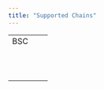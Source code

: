 ```yaml
---
title: "Supported Chains"
---
```


|     | | |
| --- | --- | --- |
| BSC | | |
|     | | |
|     | | |
|     | | |
|     | | |
|     | | |
|     | | |
|     | | |
|     | | |
|     | | |
|     | | |
|     | | |